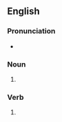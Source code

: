 {{also|Honeys}}

==English==

===Pronunciation===
* {{IPA|/ˈhʌniz/|lang=en}}

===Noun===
{{head|en|noun plural form}}

# {{plural of|honey|lang=en}}

===Verb===
{{head|en|verb form}}

# {{en-third-person singular of|honey}}